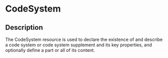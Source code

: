 # CodeSystem
 ## Description 
 The CodeSystem resource is used to declare the existence of and describe a code system or code system supplement and its key properties, and optionally define a part or all of its content.